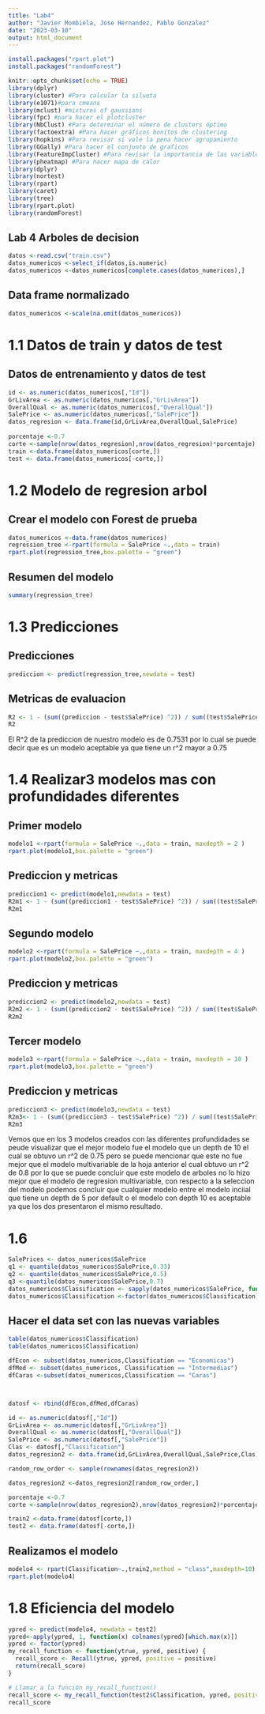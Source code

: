 ```yaml
---
title: "Lab4"
author: "Javier Mombiela, Jose Hernandez, Pablo Gonzalez"
date: "2023-03-10"
output: html_document
---
```

```r
install.packages("rpart.plot")
install.packages("randomForest")
```


```r
knitr::opts_chunk$set(echo = TRUE)
library(dplyr)
library(cluster) #Para calcular la silueta
library(e1071)#para cmeans
library(mclust) #mixtures of gaussians
library(fpc) #para hacer el plotcluster
library(NbClust) #Para determinar el número de clusters óptimo
library(factoextra) #Para hacer gráficos bonitos de clustering
library(hopkins) #Para revisar si vale la pena hacer agrupamiento
library(GGally) #Para hacer el conjunto de graficos
library(FeatureImpCluster) #Para revisar la importancia de las variables en los grupos.
library(pheatmap) #Para hacer mapa de calor
library(dplyr)
library(nortest)
library(rpart)
library(caret)
library(tree)
library(rpart.plot)
library(randomForest)

```

## Lab 4 Arboles de decision 

```r
datos <-read.csv("train.csv")
datos_numericos <-select_if(datos,is.numeric)
datos_numericos <-datos_numericos[complete.cases(datos_numericos),]

```

## Data frame normalizado
```r
datos_numericos <-scale(na.omit(datos_numericos))
```
# 1.1 Datos de train y datos de test
## Datos de entrenamiento y datos de test
```r
id <- as.numeric(datos_numericos[,"Id"])
GrLivArea <- as.numeric(datos_numericos[,"GrLivArea"])
OverallQual <- as.numeric(datos_numericos[,"OverallQual"])
SalePrice <- as.numeric(datos_numericos[,"SalePrice"])
datos_regresion <- data.frame(id,GrLivArea,OverallQual,SalePrice)
  
porcentaje <-0.7
corte <-sample(nrow(datos_regresion),nrow(datos_regresion)*porcentaje)
train <-data.frame(datos_numericos[corte,])
test <- data.frame(datos_numericos[-corte,])
```
# 1.2 Modelo de regresion arbol
## Crear el modelo con Forest de prueba
```r
datos_numericos <-data.frame(datos_numericos)
regression_tree <-rpart(formula = SalePrice ~.,data = train)
rpart.plot(regression_tree,box.palette = "green")
```
## Resumen del modelo
```r
summary(regression_tree)
```

# 1.3 Predicciones
## Predicciones 
```r
prediccion <- predict(regression_tree,newdata = test)

```
## Metricas de evaluacion
```r
R2 <- 1 - (sum((prediccion - test$SalePrice) ^2)) / sum((test$SalePrice - mean(test$SalePrice))^2)
R2
```
El R^2 de la prediccion de nuestro modelo es de 0.7531 por lo cual se puede decir que es un modelo aceptable ya que tiene un r^2 mayor a 0.75

# 1.4 Realizar3 modelos mas con profundidades diferentes

## Primer modelo
```r
modelo1 <-rpart(formula = SalePrice ~.,data = train, maxdepth = 2 )
rpart.plot(modelo1,box.palette = "green")
```
## Prediccion y metricas
```r
prediccion1 <- predict(modelo1,newdata = test)
R2m1 <- 1 - (sum((prediccion1 - test$SalePrice) ^2)) / sum((test$SalePrice - mean(test$SalePrice))^2)
R2m1
```
## Segundo modelo
```r
modelo2 <-rpart(formula = SalePrice ~.,data = train, maxdepth = 4 )
rpart.plot(modelo2,box.palette = "green")
```
## Prediccion y metricas
```r
prediccion2 <- predict(modelo2,newdata = test)
R2m2 <- 1 - (sum((prediccion2 - test$SalePrice) ^2)) / sum((test$SalePrice - mean(test$SalePrice))^2)
R2m2
```
## Tercer modelo
```r
modelo3 <-rpart(formula = SalePrice ~.,data = train, maxdepth = 10 )
rpart.plot(modelo3,box.palette = "green")
```
## Prediccion y metricas
```r
prediccion3 <- predict(modelo3,newdata = test)
R2m3<- 1 - (sum((prediccion3 - test$SalePrice) ^2)) / sum((test$SalePrice - mean(test$SalePrice))^2)
R2m3
```
Vemos que en los 3 modelos creados con las diferentes profundidades se peude visualizar que el mejor modelo fue el modelo que un depth de 10 el cual se obtuvo un r^2 de 0.75 pero se puede mencionar que este no fue mejor que el modelo multivariable de la hoja anterior el cual obtuvo un r^2 de 0.8 por lo que se puede concluir que este modelo de arboles no lo hizo mejor que el modelo de regresion multivariable, con respecto a la seleccion del modelo podemos concluir que cualquier modelo entre el modelo inciial que tiene un depth de 5 por default o el modelo con depth 10 es aceptable ya que los dos presentaron el mismo resultado.

# 1.6



```r
SalePrices <- datos_numericos$SalePrice
q1 <- quantile(datos_numericos$SalePrice,0.33)
q2 <- quantile(datos_numericos$SalePrice,0.5)
q3 <-quantile(datos_numericos$SalePrice,0.7)
datos_numericos$Classification <- sapply(datos_numericos$SalePrice, function(x) ifelse(x <= q1, "Economicas", ifelse(x >= q2 && x <= q3, "Intermedias", "Caras")))
datos_numericos$Classification <-factor(datos_numericos$Classification)
```

## Hacer el data set con las nuevas variables

```r
table(datos_numericos$Classification)
table(datos_numericos$Classification)

dfEcon <- subset(datos_numericos,Classification == "Economicas")
dfMed <- subset(datos_numericos, Classification == "Intermedias")
dfCaras <-subset(datos_numericos,Classification == "Caras")



datosf <- rbind(dfEcon,dfMed,dfCaras)

id <- as.numeric(datosf[,"Id"])
GrLivArea <- as.numeric(datosf[,"GrLivArea"])
OverallQual <- as.numeric(datosf[,"OverallQual"])
SalePrice <- as.numeric(datosf[,"SalePrice"])
Clas <- datosf[,"Classification"]
datos_regresion2 <- data.frame(id,GrLivArea,OverallQual,SalePrice,Clas)

random_row_order <- sample(rownames(datos_regresion2))

datos_regresion2 <-datos_regresion2[random_row_order,]

porcentaje <-0.7
corte <-sample(nrow(datos_regresion2),nrow(datos_regresion2)*porcentaje)

train2 <-data.frame(datosf[corte,])
test2 <- data.frame(datosf[-corte,])
```

## Realizamos el modelo
```r
modelo4 <- rpart(Classification~.,train2,method = "class",maxdepth=10)
rpart.plot(modelo4)
```

# 1.8 Eficiencia del modelo
```r
ypred <- predict(modelo4, newdata = test2)
ypred<-apply(ypred, 1, function(x) colnames(ypred)[which.max(x)])
ypred <- factor(ypred)
my_recall_function <- function(ytrue, ypred, positive) {
  recall_score <- Recall(ytrue, ypred, positive = positive)
  return(recall_score)
}

# Llamar a la función my_recall_function()
recall_score <- my_recall_function(test2$Classification, ypred, positive = c("Caras", "Intermedias", "Economicas"))
recall_score



```




